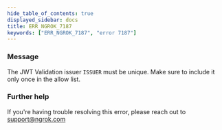 ```yaml
---
hide_table_of_contents: true
displayed_sidebar: docs
title: ERR_NGROK_7187
keywords: ["ERR_NGROK_7187", "error 7187"]
---
```


### Message

The JWT Validation issuer `ISSUER` must be unique. Make sure to include it only once in the allow list.

### Further help

If you're having trouble resolving this error, please reach out to [support@ngrok.com](mailto:support@ngrok.com?subject=Help%20with%20ERR_NGROK_7187)
